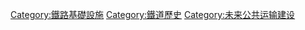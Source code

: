 [[Category:鐵路基礎設施|Category:鐵路基礎設施]]
[[Category:鐵道歷史|Category:鐵道歷史]]
[[Category:未来公共运输建设|Category:未来公共运输建设]]